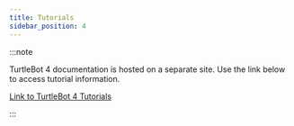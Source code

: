 ```yaml
---
title: Tutorials
sidebar_position: 4
---
```


:::note

TurtleBot 4 documentation is hosted on a separate site. Use the link below
to access tutorial information.

[Link to TurtleBot 4 Tutorials](https://turtlebot.github.io/turtlebot4-user-manual/tutorials/)

:::
